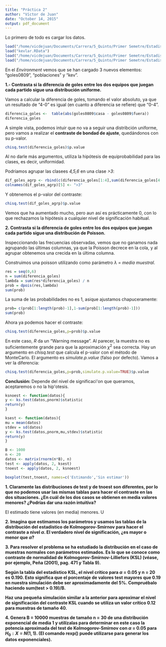 ```yaml
---
title: "Práctica 2"
author: "Víctor de Juan"
date: "October 14, 2015"
output: pdf_document
---
```


Lo primero de todo es cargar los datos.

```r
load("/home/vicdejuan/Documents/Carrera/5_Quinto/Primer Semetre/EstadisticaII/PracticasEstII/P2/kevlar.RData")
load("kevlar.RData")
load("/home/vicdejuan/Documents/Carrera/5_Quinto/Primer Semetre/EstadisticaII/PracticasEstII/P2/goles0809.RData")
load("/home/vicdejuan/Documents/Carrera/5_Quinto/Primer Semetre/EstadisticaII/PracticasEstII/P2/poblacion.RData")
```

En el *Environment* vemos que se han cargado 3 nuevos elementos: "goles0809", "poblaciones" y "kev".

\section{Bondad de Ajuste}
**1.- Contrasta si la diferencia de goles entre los dos equipos que juegan cada partido sigue una distribución uniforme.**

Vamos a calcular la diferencia de goles, tomando el valor absoluto, ya que un resultado de "4-0" es igual (en cuanto a diferencia se refiere) que "0-4".

```r
diferencia_goles <-  table(abs(goles0809$casa - goles0809$fuera))
diferencia_goles
```

A simple vista, podemos intuir que no va a seguir una distribción uniforme, pero vamos a realizar el **contraste de bondad de ajuste**, quedándonos con su p-valor.

```r
chisq.test(diferencia_goles)$p.value
```

Al no darle más argumentos, utiliza la hipótesis de equiprobabilidad para las clases, es decir, uniformidad. 

Podríamos agrupar las clasees *4,5,6* en una clase *>3*:
```r
dif_goles_agrp <- rbind(c(diferencia_goles[1:4],sum(diferencia_goles[4:7])))
colnames(dif_goles_agrp)[5] <- ">3"
```
Y obtenemos el p-valor del contraste:
```r
chisq.test(dif_goles_agrp)$p.value
```

Vemos que ha aumentado mucho, pero aun así es prácticamente 0, con lo que rechazamos la hipótesis a cualquier nivel de significación habitual.

\newpage
**2. Contrasta si la diferencia de goles entre los dos equipos que juegan cada partido sigue una distribución de Poisson.**

Inspeccionando las frecuencias observadas, vemos que no ganamos nada agrupando las últimas columnas, ya que la Poisson decrece en la cola, y al agrupar obtenemos una crecida en la última columna.


Construimos una poisson utilizando como parámetro $\lambda$ = *media muestral*.
```r
res = seq(0,6)
n = sum(diferencia_goles)
lambda = sum(res*diferencia_goles) / n
prob = dpois(res,lambda)
sum(prob)
```

La suma de las probabilidades no es 1, asique ajustamos chapuceramente:

```r
prob= c(prob[1:length(prob)-1],1-sum(prob[1:length(prob)-1]))
sum(prob)
```


Ahora ya podemos hacer el contraste:

```r
chisq.test(diferencia_goles,p=prob)$p.value
```

En este caso, *R* da un "Warning message". Al parecer, la muestra no es suficientemente grande para que la aproximación $\chi^2$ sea correcta. Hay un argumento en *chisq.test* que calcula el p-valor con el método de MonteCarlo. El argumento es *simulate.p.value* (falso por defecto). Vamos a ver la diferencia:

```r
chisq.test(diferencia_goles,p=prob,simulate.p.value=TRUE)$p.value
```

**Conclusión: ** Depende del nivel de significaci\'on que queramos, aceptaremos o no la hip\'otesis.


\newpage
\section{Kolmogorov-Smirnov}

```r
ksnoest <- function(datos){
y <- ks.test(datos,pnorm)$statistic
return(y)
}
```

```r
ksest <- function(datos){
mu = mean(datos)
stdev = sd(datos)
y <- ks.test(datos,pnorm,mu,stdev)$statistic
return(y)
}

B <- 1000
n <- 20
datos <- matrix(rnorm(n*B), n)
test <- apply(datos, 2, ksest)
tnoest <- apply(datos, 2, ksnoest)

boxplot(test,tnoest, names=c('Estimando','Sin estimar'))
```
**1. Claramente las distribuciones de test y de tnoest son diferentes, por lo que no podemos usar las mismas tablas para hacer el contraste en las dos situaciones. ¿En cuál de los dos casos se obtienen en media valores menores? ¿Podrías dar una razón intuitiva?**

El estimado tiene valores (en media) menores. U


\newpage
**2. Imagina que estimamos los parámetros y usamos las tablas de la distribución del estadístico de Kolmogorov-Smirnov para hacer el contraste a nivel $\alpha$. El verdadero nivel de significación, ¿es mayor o menor que $\alpha$?**

**3. Para resolver el problema se ha estudiado la distribución en el caso de muestras normales con parámetros estimados. Es lo que se conoce como contraste de normalidad de Kolmogorov-Smirnov-Lilliefors (KSL) (véase, por ejemplo, Peña (2001), pag. 471 y Tabla 9).**

**Según la tabla del estadístico KSL, el nivel crítico para $\alpha$ = 0.05 y n = 20 es 0.190. Esto significa que el porcentaje de valores test mayores que 0.19 en nuestra simulación debe ser aproximadamente del 5%. Compruébalo haciendo sum(test > 0.19)/B.**

**Haz una pequeña simulación similar a la anterior para aproximar el nivel de significación del contraste KSL cuando se utiliza un valor crítico 0.12 para muestras de tamaño 40.**



**4. Genera B = 10000 muestras de tamaño n = 30 de una distribución exponencial de media 1 y utilízalas para determinar en este caso la potencia aproximada del test de Kolmogorov-Smirnov con $\alpha$ = 0.05 para $H_0 : X \equiv N(1, 1)$. (El comando rexp() puede utilizarse para generar los datos exponenciales).**

